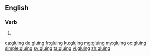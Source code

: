 ==English==

===Verb===
{{head|en|present participle}}

# {{present participle of|glue|lang=en}}

[[ca:gluing]]
[[de:gluing]]
[[fr:gluing]]
[[ku:gluing]]
[[mg:gluing]]
[[my:gluing]]
[[oc:gluing]]
[[simple:gluing]]
[[sv:gluing]]
[[ta:gluing]]
[[vi:gluing]]
[[zh:gluing]]